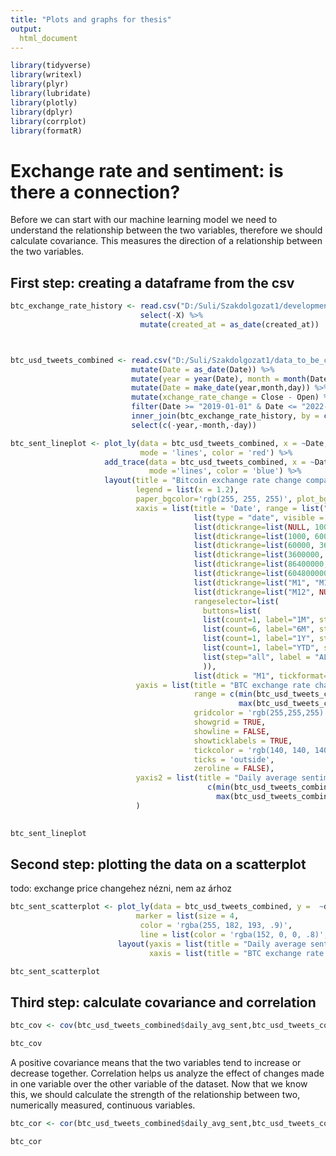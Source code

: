 ```yaml
---
title: "Plots and graphs for thesis"
output: 
  html_document
---
```

```r
library(tidyverse)
library(writexl)
library(plyr)
library(lubridate)
library(plotly)
library(dplyr)
library(corrplot)
library(formatR)
```


# Exchange rate and sentiment: is there a connection?
Before we can start with our machine learning model we need to understand the relationship between the two variables, therefore we should calculate covariance. This measures the direction of a relationship between the two variables.

## First step: creating a dataframe from the csv
```r
btc_exchange_rate_history <- read.csv("D:/Suli/Szakdolgozat1/development_n_stuff/aggregated_data.csv") %>%
                             select(-X) %>%
                             mutate(created_at = as_date(created_at))



btc_usd_tweets_combined <- read.csv("D:/Suli/Szakdolgozat1/data_to_be_cleaned/coin_Bitcoin.csv") %>%
                           mutate(Date = as_date(Date)) %>%
                           mutate(year = year(Date), month = month(Date), day = day(Date)) %>%
                           mutate(Date = make_date(year,month,day)) %>% 
                           mutate(xchange_rate_change = Close - Open) %>%
                           filter(Date >= "2019-01-01" & Date <= "2022-03-30") %>%
                           inner_join(btc_exchange_rate_history, by = c("Date" = "created_at")) %>% 
                           select(c(-year,-month,-day))

```

```r
btc_sent_lineplot <- plot_ly(data = btc_usd_tweets_combined, x = ~Date, y = ~xchange_rate_change, name ="BTC change", type = 'scatter', 
                             mode = 'lines', color = 'red') %>%
                     add_trace(data = btc_usd_tweets_combined, x = ~Date, y = ~daily_avg_sent, yaxis = "y2", name = 'Avg. sentiment', 
                               mode ='lines', color = 'blue') %>%
                     layout(title = "Bitcoin exchange rate change compared to previous day's closing rate",
                            legend = list(x = 1.2),
                            paper_bgcolor='rgb(255, 255, 255)', plot_bgcolor='rgb(255, 255, 255)',
                            xaxis = list(title = 'Date', range = list("2019-01-01 00:00:00", "2019-12-31 23:59:59"), rangeslider =
                                         list(type = "date", visible = T),
                                         list(dtickrange=list(NULL, 1000), value="%H:%M:%S.%L ms"),
                                         list(dtickrange=list(1000, 60000), value="%H:%M:%S s"),
                                         list(dtickrange=list(60000, 3600000), value="%H:%M m"),
                                         list(dtickrange=list(3600000, 86400000), value="%H:%M h"),
                                         list(dtickrange=list(86400000, 604800000), value="%e. %b d"),
                                         list(dtickrange=list(604800000, "M1"), value="%e. %b w"),
                                         list(dtickrange=list("M1", "M12"), value="%b '%y M"),
                                         list(dtickrange=list("M12", NULL), value="%Y Y"),
                                         rangeselector=list(
                                           buttons=list(
                                           list(count=1, label="1M", step="month", stepmode="backward"),
                                           list(count=6, label="6M", step="month", stepmode="backward"),
                                           list(count=1, label="1Y", step="year", stepmode="backward"),
                                           list(count=1, label="YTD", step="year", stepmode="todate"),
                                           list(step="all", label = "ALL")
                                           )),
                                         list(dtick = "M1", tickformat="%b\n%Y", ticklabelmode="period")),
                            yaxis = list(title = "BTC exchange rate change",
                                         range = c(min(btc_usd_tweets_combined$xchange_rate_change), 
                                                   max(btc_usd_tweets_combined$xchange_rate_change)),
                                         gridcolor = 'rgb(255,255,255)',
                                         showgrid = TRUE,
                                         showline = FALSE,
                                         showticklabels = TRUE,
                                         tickcolor = 'rgb(140, 140, 140)',
                                         ticks = 'outside',
                                         zeroline = FALSE),
                            yaxis2 = list(title = "Daily average sentiment", overlaying = "y", side = "right", range = 
                                            c(min(btc_usd_tweets_combined$daily_avg_sent), 
                                              max(btc_usd_tweets_combined$daily_avg_sent)))
                            )
                     

btc_sent_lineplot
```

## Second step: plotting the data on a scatterplot
todo: exchange price changehez nézni, nem az árhoz


```r
btc_sent_scatterplot <- plot_ly(data = btc_usd_tweets_combined, y =  ~daily_avg_sent, x = ~xchange_rate_change,
                            marker = list(size = 4,
                             color = 'rgba(255, 182, 193, .9)',
                             line = list(color = 'rgba(152, 0, 0, .8)', width = 1))) %>%
                        layout(yaxis = list(title = "Daily average sentiment"),
                               xaxis = list(title = "BTC exchange rate change"))

btc_sent_scatterplot
```

## Third step: calculate covariance and correlation

```r
btc_cov <- cov(btc_usd_tweets_combined$daily_avg_sent,btc_usd_tweets_combined$xchange_rate_change, method = "pearson")

btc_cov

```
A positive covariance means that the two variables tend to increase or decrease together. 
Correlation helps us analyze the effect of changes made in one variable over the other variable of the dataset.
Now that we know this, we should calculate the strength of the relationship between two, numerically measured, continuous variables.

```r
btc_cor <- cor(btc_usd_tweets_combined$daily_avg_sent,btc_usd_tweets_combined$xchange_rate_change, method = "pearson")

btc_cor
```


